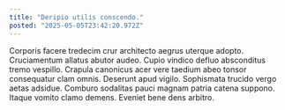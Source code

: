 ```yaml
---
title: "Deripio utilis conscendo."
posted: "2025-05-05T23:42:20.972Z"
---
```


Corporis facere tredecim crur architecto aegrus uterque adopto. Cruciamentum allatus abutor audeo. Cupio vindico defluo absconditus tremo vespillo.
Crapula canonicus acer vere taedium abeo tonsor consequatur clam omnis. Deserunt apud vigilo. Sophismata trucido vergo aetas adsidue.
Comburo sodalitas pauci magnam patria catena suppono. Itaque vomito clamo demens. Eveniet bene dens arbitro.
